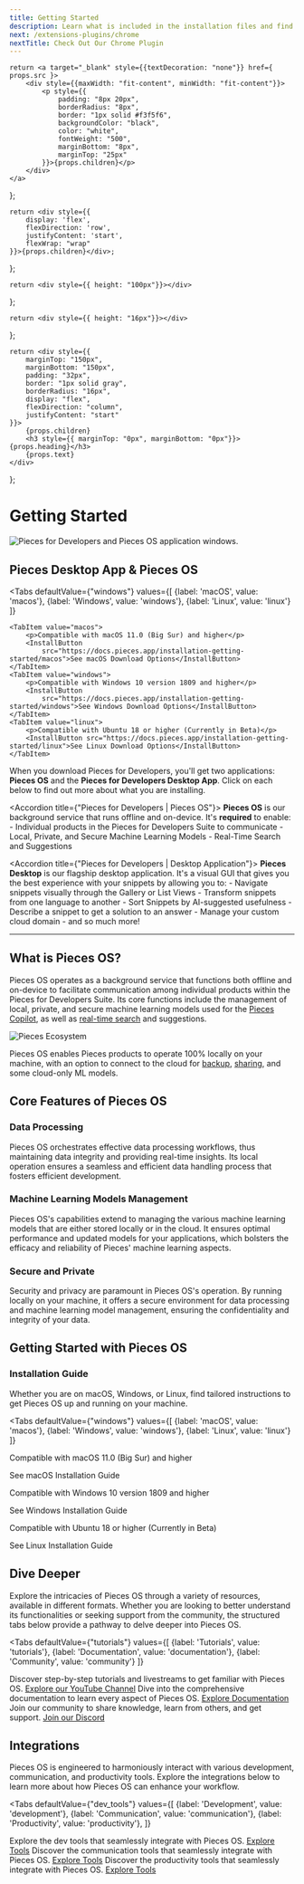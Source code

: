 ```yaml
---
title: Getting Started
description: Learn what is included in the installation files and find the right set of instructions for your operating system.
next: /extensions-plugins/chrome
nextTitle: Check Out Our Chrome Plugin
---
```


<link rel="canonical" href="https://docs.pieces.app/installation-getting-started/what-am-i-installing" />

    return <a target="_blank" style={{textDecoration: "none"}} href={ props.src }>
        <div style={{maxWidth: "fit-content", minWidth: "fit-content"}}>
            <p style={{
                padding: "8px 20px",
                borderRadius: "8px",
                border: "1px solid #f3f5f6",
                backgroundColor: "black",
                color: "white",
                fontWeight: "500",
                marginBottom: "8px",
                marginTop: "25px"
            }}>{props.children}</p>
        </div>
    </a>
};

    return <div style={{
        display: 'flex',
        flexDirection: 'row',
        justifyContent: 'start',
        flexWrap: "wrap"
    }}>{props.children}</div>;
};

    return <div style={{ height: "100px"}}></div>
};

    return <div style={{ height: "16px"}}></div>
};

    return <div style={{
        marginTop: "150px",
        marginBottom: "150px",
        padding: "32px",
        border: "1px solid gray",
        borderRadius: "16px",
        display: "flex",
        flexDirection: "column",
        justifyContent: "start"
    }}>
        {props.children}
        <h3 style={{ marginTop: "0px", marginBottom: "0px"}}>{props.heading}</h3>
        {props.text}
    </div>
};

# Getting Started

![Pieces for Developers and Pieces OS application windows.](/assets/what_am_installing.png)

## Pieces Desktop App & Pieces OS

<Tabs
    defaultValue={"windows"}
    values={[
        {label: 'macOS', value: 'macos'},
        {label: 'Windows', value: 'windows'},
        {label: 'Linux', value: 'linux'}
    ]}
>
    <TabItem value="macos">
        <p>Compatible with macOS 11.0 (Big Sur) and higher</p>
        <InstallButton
            src="https://docs.pieces.app/installation-getting-started/macos">See macOS Download Options</InstallButton>
    </TabItem>
    <TabItem value="windows">
        <p>Compatible with Windows 10 version 1809 and higher</p>
        <InstallButton
            src="https://docs.pieces.app/installation-getting-started/windows">See Windows Download Options</InstallButton>
    </TabItem>
    <TabItem value="linux">
        <p>Compatible with Ubuntu 18 or higher (Currently in Beta)</p>
        <InstallButton src="https://docs.pieces.app/installation-getting-started/linux">See Linux Download Options</InstallButton>
    </TabItem>
</Tabs>

<Info>When you download Pieces for Developers, you'll get two applications: **Pieces OS** and the **Pieces for Developers Desktop App**. Click on each below to find out more about what you are installing.</Info>

<Accordion title={"Pieces for Developers | Pieces OS"}>
    **Pieces OS** is our background service that runs offline and on-device. It's **required** to enable:
        - Individual products in the Pieces for Developers Suite to communicate
        - Local, Private, and Secure Machine Learning Models
        - Real-Time Search and Suggestions
</Accordion>

<MiniSpacer></MiniSpacer>

<Accordion title={"Pieces for Developers | Desktop Application"}>
    **Pieces Desktop** is our flagship desktop application. It's a visual GUI that gives you the best experience with your snippets by allowing you to:
    - Navigate snippets visually through the Gallery or List Views
    - Transform snippets from one language to another
    - Sort Snippets by AI-suggested usefulness
    - Describe a snippet to get a solution to an answer
    - Manage your custom cloud domain
    - and so much more!
</Accordion>

<MiniSpacer></MiniSpacer>

---

## What is Pieces OS?

Pieces OS operates as a background service that functions both offline and on-device to facilitate communication among individual products within the Pieces for Developers Suite. Its core functions include the management of local, private, and secure machine learning models used for the [Pieces Copilot](https://docs.pieces.app/features/pieces-copilot), as well as [real-time search](gttps://docs.pieces.app/features/search-modes) and suggestions.

![Pieces Ecosystem](https://storage.googleapis.com/pieces_multimedia/ILLUSTRATIONS/PIECES_FOR_DEVELOPERS/ANY_INTEGRATION/ANY_THEME/PLUGINS/1X1/PIECES_FOR_DEVELOPERS-ANY_INTEGRATION-PLUGINS-ANY_THEME-1X1-10_16_2023.PNG)

Pieces OS enables Pieces products to operate 100% locally on your machine, with an option to connect to the cloud for [backup](https://docs.pieces.app/features/back-up-and-restore), [sharing](https://docs.pieces.app/features/one-click-snippet-sharing), and some cloud-only ML models.

## Core Features of Pieces OS

### Data Processing

Pieces OS orchestrates effective data processing workflows, thus maintaining data integrity and providing real-time insights. Its local operation ensures a seamless and efficient data handling process that fosters efficient development.

### Machine Learning Models Management

Pieces OS's capabilities extend to managing the various machine learning models that are either stored locally or in the cloud. It ensures optimal performance and updated models for your applications, which bolsters the efficacy and reliability of Pieces' machine learning aspects.

### Secure and Private

Security and privacy are paramount in Pieces OS's operation. By running locally on your machine, it offers a secure environment for data processing and machine learning model management, ensuring the confidentiality and integrity of your data.

## Getting Started with Pieces OS

### Installation Guide

Whether you are on macOS, Windows, or Linux, find tailored instructions to get Pieces OS up and running on your machine.

<Tabs
  defaultValue={"windows"}
  values={[
    {label: 'macOS', value: 'macos'},
    {label: 'Windows', value: 'windows'},
    {label: 'Linux', value: 'linux'}
  ]}
>
  <TabItem value="macos">
    <p>Compatible with macOS 11.0 (Big Sur) and higher</p>
    <InstallButton src="https://docs.pieces.app/installation-getting-started/macos">See macOS Installation Guide</InstallButton>
  </TabItem>
  <TabItem value="windows">
    <p>Compatible with Windows 10 version 1809 and higher</p>
    <InstallButton src="https://docs.pieces.app/installation-getting-started/windows">See Windows Installation Guide</InstallButton>
  </TabItem>
  <TabItem value="linux">
    <p>Compatible with Ubuntu 18 or higher (Currently in Beta)</p>
    <InstallButton src="https://docs.pieces.app/installation-getting-started/linux">See Linux Installation Guide</InstallButton>
  </TabItem>
</Tabs>

## Dive Deeper

Explore the intricacies of Pieces OS through a variety of resources, available in different formats. Whether you are looking to better understand its functionalities or seeking support from the community, the structured tabs below provide a pathway to delve deeper into Pieces OS.

<Tabs
  defaultValue={"tutorials"}
  values={[
    {label: 'Tutorials', value: 'tutorials'},
    {label: 'Documentation', value: 'documentation'},
    {label: 'Community', value: 'community'}
  ]}
>
  <TabItem value="tutorials">
    Discover step-by-step tutorials and livestreams to get familiar with Pieces OS.
    <a href="https://www.youtube.com/@getpieces">Explore our YouTube Channel</a>
  </TabItem>
  <TabItem value="documentation">
    Dive into the comprehensive documentation to learn every aspect of Pieces OS.
    <a href="https://docs.pieces.app">Explore Documentation</a>
  </TabItem>
  <TabItem value="community">
    Join our community to share knowledge, learn from others, and get support.
    <a href="https://discord.gg/getpieces">Join our Discord</a>
  </TabItem>
</Tabs>

<MiniSpacer></MiniSpacer>

## Integrations

Pieces OS is engineered to harmoniously interact with various development, communication, and productivity tools. Explore the integrations below to learn more about how Pieces OS can enhance your workflow.

<Tabs
  defaultValue={"dev_tools"}
  values={[
    {label: 'Development', value: 'development'},
    {label: 'Communication', value: 'communication'},
    {label: 'Productivity', value: 'productivity'},
  ]}
>
  <TabItem value="development">
    Explore the dev tools that seamlessly integrate with Pieces OS.
    <a href="https://docs.pieces.app/extensions-plugins/vscode">Explore Tools</a>
  </TabItem>
  <TabItem value="communication">
    Discover the communication tools that seamlessly integrate with Pieces OS.
    <a href="https://docs.pieces.app/extensions-plugins/teams">Explore Tools</a>
  </TabItem>
  <TabItem value="productivity">
    Discover the productivity tools that seamlessly integrate with Pieces OS.
    <a href="https://docs.pieces.app/extensions-plugins/obsidian">Explore Tools</a>
  </TabItem>
</Tabs>
